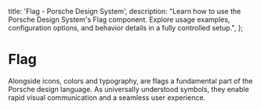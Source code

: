 
  title: 'Flag - Porsche Design System',
  description:
    "Learn how to use the Porsche Design System's Flag component. Explore usage examples, configuration options, and behavior details in a fully controlled setup.",
};

# Flag <ComponentStatus tagName="p-flag"></ComponentStatus>

Alongside icons, colors and typography, are flags a fundamental part of the Porsche design language. As universally
understood symbols, they enable rapid visual communication and a seamless user experience.

<Configurator tagName="p-flag" story={flagStory} />
